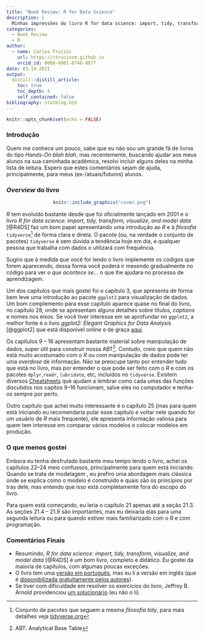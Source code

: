 ```yaml
---
title: "Book Review: R for Data Science"
description: |
  Minhas impressões do livro R for data science: import, tidy, transform, visualize, and model data do Hadley Wickham e Garrett Grolemund.
categories:
  - Book Review
  - R 
author:
  - name: Carlos Trucíos
    url: https://ctruciosm.github.io
    orcid_id: 0000-0001-8746-8877
date: 03-14-2021
output:
  distill::distill_article:
    toc: true
    toc_depth: 4
    self_contained: false
bibliography: statblog.bib
---
```



```r
knitr::opts_chunk$set(echo = FALSE)
```

### Introdução

Quem me conhece um pouco, sabe que eu não sou um grande fã de livros do tipo _Hands-On blah blah_, mas recentemente, buscando ajudar aos meus alunos na sua caminhada acadêmica, resolvi incluir alguns deles na minha lista de leitura. Espero que estes comentários sejam de ajuda, principalmente, para meus (ex-/atuais/futuros) alunos.


### _Overview_ do livro

<center>
```r
knitr::include_graphics("cover.png")
```
</center>


_R_ tem evoluído bastante desde que foi oficialmente lançado em 2001 e o livro _R for data science: import, tidy, transform, visualize, and model data_ [@R4DS] faz um bom papel apresentando uma introdução ao _R_ e à _filosofia_ `tidyverse`^[Conjunto de pacotes que seguem a mesma _filosofia_ _tidy_, para mais detalhes veja [tidyverse.org](https://www.tidyverse.org)] de forma clara e direta. O pacote (ou, na verdade o conjunto de pacotes) `tidyverse` é sem dúvida a tendência hoje em dia, e qualquer pessoa que trabalha com dados o utilizará com frequência.

Sugiro que à medida que você for lendo o livro implemente os códigos que forem aparecendo,  dessa forma você poderá ir mexendo gradualmente no código para ver *o que acontece se...* o que lhe ajudara no processo de aprendizagem.

Um dos capítulos que mais gostei foi o capítulo 3, que apresenta de forma bem leve uma introdução ao pacote `ggplot2` para visualização de dados. Um bom complemento para esse capítulo aparece quase no final do livro, no capítulo 28, onde se apresentam alguns detalhes sobre títulos, _captions_ e nomes nos eixos. Se você tiver interesse em se aprofundar no `ggplot2`, a melhor fonte é o livro _ggplot2: Elegant Graphics for Data Analysis_ [@ggplot2] que está disponível online e de graça [aqui](https://ggplot2-book.org).


Os capítulos 9 -- 16 apresentam bastante material sobre manipulação de dados, super útil para construir nossa ABT^[ABT: Analytical Base Table]. Contudo, creio que quem não está muito acostumado com o _R_ ou com manipulação de dados pode ter uma _overdose_ de informação. Não se preocupe tanto por entender tudo que está no livro, mas por entender o que pode ser feito com o _R_ e com os pacotes `dplyr`,`readr`, `lubridate`, etc, incluidos no `tidyverse`. Existem diversos [Cheatsheets](https://rstudio.com/resources/cheatsheets/) que ajudam a lembrar como cada umas das funções discutidos nos capítos 9--16 funcionam, salve eles no computador e tenha-os sempre por perto. 


Outro capítulo que achei muito interessante é o capítulo 25 (mas para quem está iniciando eu recomendaria pular esse capitulo e voltar nele quando for um usuário de _R_ mais frequente), ele apresenta informação valiosa para quem tem interesse em comparar vários modelos e colocar modelos em produção. 


### O que menos gostei

Embora eu tenha desfrutado bastante meu tempo lendo o livro, achei os capítulos 22--24 meio confussos, principalmente para quem está iniciando. Quando se trata de modelagem , eu  prefiro uma abordagem mais clássica onde se explica como o modelo é construido e quais são os princípios por tras dele, mas entendo que isso está completamente fora do escopo do livro. 

Para quem está começando, eu leria o capítulo 21 apenas até a seção 21.3. As seções 21.4 -- 21.9 são importantes, mas eu deixaria elas para uma segunda leitura ou para quando estiver mais familiarizado com o _R_ e com programação.


### Comentários Finais


- Resumindo, _R for data science: import, tidy, transform, visualize, and model data_ [@R4DS] é um bom livro, completo e didático. Eu gostei da maioria de capítulos, com algumas poucas exceções. 
- O livro tem uma [versão em português](https://www.amazon.com.br/Para-Data-Science-Hadley-Wickham/dp/8550803243/ref=sr_1_2?__mk_pt_BR=ÅMÅŽÕÑ&crid=3EXZ2HQW9O6Q5&dchild=1&keywords=r+para+data+science&qid=1615733367&sprefix=R+para%2Caps%2C289&sr=8-2), mas eu li a versão em inglês (que é [disponibilizada gratuitamente pelos autores](https://r4ds.had.co.nz)).
- Se tiver com dificuldade em resolver os exercícios do livro, Jeffrey B. Arnold providenciou [um solucionário](https://jrnold.github.io/r4ds-exercise-solutions/) (eu não o li).







